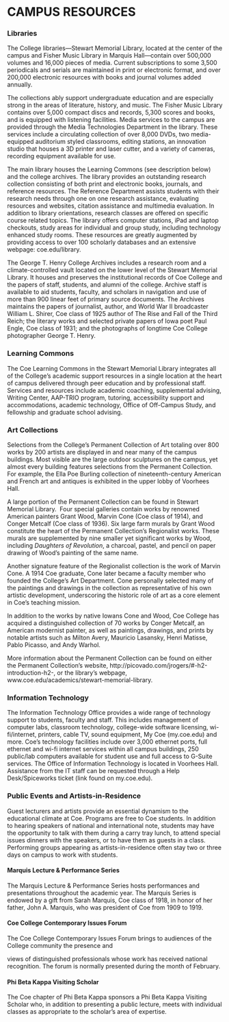# CAMPUS RESOURCES

### Libraries

The College libraries—Stewart Memorial Library, located at the center of the campus and Fisher Music Library in Marquis Hall—contain over 500,000 volumes and 16,000 pieces of media. Current subscriptions to some 3,500 periodicals and serials are maintained in print or electronic format, and over 200,000 electronic resources with books and journal volumes added annually.

The collections ably support undergraduate education and are especially strong in the areas of literature, history, and music. The Fisher Music Library contains over 5,000 compact discs and records, 5,300 scores and books, and is equipped with listening facilities. Media services to the campus are provided through the Media Technologies Department in the library. These services include a circulating collection of over 8,000 DVDs, two media-equipped auditorium styled classrooms, editing stations, an innovation studio that houses a 3D printer and laser cutter, and a variety of cameras, recording equipment available for use.

The main library houses the Learning Commons (see description below) and the college archives. The library provides an outstanding research collection consisting of both print and electronic books, journals, and reference resources.  The Reference Department assists students with their research needs through one on one research assistance, evaluating resources and websites, citation assistance and multimedia evaluation. In addition to library orientations, research classes are offered on specific course related topics. The library offers computer stations, iPad and laptop checkouts, study areas for individual and group study, including technology enhanced study rooms. These resources are greatly augmented by providing access to over 100 scholarly databases and an extensive webpage: coe.edu/library.

The George T. Henry College Archives includes a research room and a climate-controlled vault located on the lower level of the Stewart Memorial Library. It houses and preserves the institutional records of Coe College and the papers of staff, students, and alumni of the college. Archive staff is available to aid students, faculty, and scholars in navigation and use of more than 900 linear feet of primary source documents. The Archives maintains the papers of journalist, author, and World War II broadcaster William L. Shirer, Coe class of 1925 author of The Rise and Fall of the Third Reich; the literary works and selected private papers of Iowa poet Paul Engle, Coe class of 1931; and the photographs of longtime Coe College photographer George T. Henry.

### Learning Commons

The Coe Learning Commons in the Stewart Memorial Library integrates all of the College’s academic support resources in a single location at the heart of campus delivered through peer education and by professional staff. Services and resources include academic coaching, supplemental advising, Writing Center, AAP-TRIO program, tutoring, accessibility support and accommodations, academic technology, Office of Off-Campus Study, and fellowship and graduate school advising.

### Art Collections

Selections from the College’s Permanent Collection of Art totaling over 800 works by 200 artists are displayed in and near many of the campus buildings.  Most visible are the large outdoor sculptures on the campus, yet almost every building features selections from the Permanent Collection.  For example, the Ella Poe Burling collection of nineteenth-century American and French art and antiques is exhibited in the upper lobby of Voorhees Hall.

A large portion of the Permanent Collection can be found in Stewart Memorial Library.  Four special galleries contain works by renowned American painters Grant Wood, Marvin Cone (Coe class of 1914), and Conger Metcalf (Coe class of 1936).  Six large farm murals by Grant Wood constitute the heart of the Permanent Collection’s Regionalist works. These murals are supplemented by nine smaller yet significant works by Wood, including *Daughters of Revolution*, a charcoal, pastel, and pencil on paper drawing of Wood’s painting of the same name. 

Another signature feature of the Regionalist collection is the work of Marvin Cone. A 1914 Coe graduate, Cone later became a faculty member who founded the College’s Art Department. Cone personally selected many of the paintings and drawings in the collection as representative of his own artistic development, underscoring the historic role of art as a core element in Coe’s teaching mission.

In addition to the works by native Iowans Cone and Wood, Coe College has acquired a distinguished collection of 70 works by Conger Metcalf, an American modernist painter, as well as paintings, drawings, and prints by notable artists such as Milton Avery, Mauricio Lasansky, Henri Matisse, Pablo Picasso, and Andy Warhol.

More information about the Permanent Collection can be found on either the Permanent Collection’s website, http://picovado.com/jrogers/#-h2-introduction-h2-, or the library’s webpage, www.coe.edu/academics/stewart-memorial-library.

### Information Technology

The Information Technology Office provides a wide range of technology support to students, faculty and staff. This includes management of computer labs, classroom technology, college-wide software licensing, wi-fi/internet, printers, cable TV, sound equipment, My Coe (my.coe.edu) and more. Coe's technology facilities include over 3,000 ethernet ports, full ethernet and wi-fi internet services within all campus buildings, 250 public/lab computers available for student use and full access to G-Suite services. The Office of Information Technology is located in Voorhees Hall. Assistance from the IT staff can be requested through a Help Desk/Spiceworks ticket (link found on my.coe.edu). 

### Public Events and Artists-in-Residence 

Guest lecturers and artists provide an essential dynamism to the educational climate at Coe. Programs are free to Coe students. In addition to hearing speakers of national and international note, students may have the opportunity to talk with them during a carry tray lunch, to attend special issues dinners with the speakers, or to have them as guests in a class. Performing groups appearing as artists-in-residence often stay two or three days on campus to work with students. 

#### Marquis Lecture & Performance Series 

The Marquis Lecture & Performance Series hosts performances and presentations throughout the academic year. The Marquis Series is endowed by a gift from Sarah Marquis, Coe class of 1918, in honor of her father, John A. Marquis, who was president of Coe from 1909 to 1919. 

#### Coe College Contemporary Issues Forum 

The Coe College Contemporary Issues Forum brings to audiences of the College community the presence and

views of distinguished professionals whose work has received national recognition. The forum is normally presented during the month of February.

#### Phi Beta Kappa Visiting Scholar 

The Coe chapter of Phi Beta Kappa sponsors a Phi Beta Kappa Visiting Scholar who, in addition to presenting a public lecture, meets with individual classes as appropriate to the scholar’s area of expertise. 

